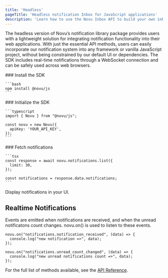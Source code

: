 ```yaml
---
title: 'Headless'
pageTitle: 'Headless notification Inbox for JavaScript applications'
description: 'Learn how to use the Novu Inbox API to build your own inbox'
---
```


The headless version of Novu’s notification library package provides users with a lightweight solution for integrating notification functionality into their web applications. With just the essential API methods, users can easily incorporate our notification system into any framework or vanilla JavaScript project, without being constrained by our default UI or dependencies. The SDK includes real-time notifications through a WebSocket connection and can be safely used across web browsers.

<Steps>
  <Step>
    ### Install the SDK

    ```bash
    npm install @novu/js
    ```

  </Step>

  <Step>
    ### Initialize the SDK

    ```typescript
    import { Novu } from "@novu/js";

    const novu = new Novu({
      apiKey: 'YOUR_API_KEY',
    });
    ```

  </Step>

  <Step>
    ### Fetch notifications

    ```tsx
    const response = await novu.notifications.list({
      limit: 30,
    });

    const notifications = response.data.notifications;
    ```

  </Step>

  <Step>
   Display notifications in your UI.
  </Step>
</Steps>

## Realtime Notifications

Events are emitted when notifications are received, and when the unread notificatons count changes. novu.on() is used to listen to these events.

```tsx
novu.on("notifications.notification_received", (data) => {
  console.log("new notification =>", data);
});

novu.on("notifications.unread_count_changed", (data) => {
  console.log("new unread notifications count =>", data);
});
```

For the full list of methods available, see the [API Reference](/platform/sdks/javascript).
